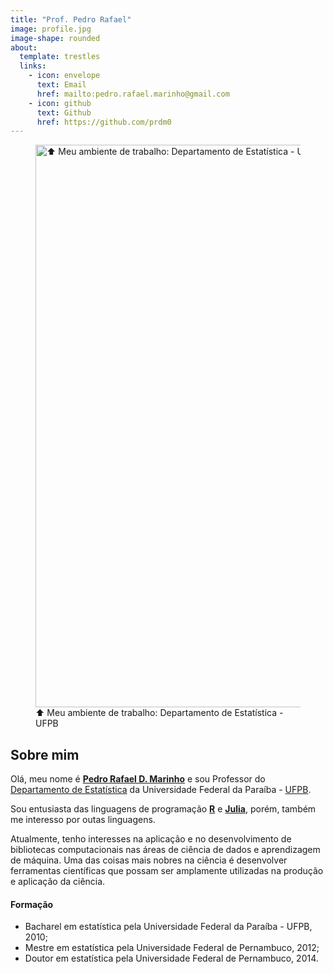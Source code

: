 ```yaml
---
title: "Prof. Pedro Rafael"
image: profile.jpg
image-shape: rounded
about:
  template: trestles
  links:
    - icon: envelope
      text: Email
      href: mailto:pedro.rafael.marinho@gmail.com
    - icon: github
      text: Github
      href: https://github.com/prdm0
---
```


<div>

![⬆️ Meu ambiente de trabalho: Departamento de Estatística - UFPB](img/animacao_DE_02.gif){width="900"}

</div>

## Sobre mim

Olá, meu nome é [**Pedro Rafael D. Marinho**](http://lattes.cnpq.br/7185368598935272) e sou Professor do [Departamento de Estatística](https://www.ufpb.br/de) da Universidade Federal da Paraíba - [UFPB](https://www.ufpb.br).

<!-- Conclui meu doutorado em estatística, no ano de 2014, pelo Programa de Pós-Graduação em Estatística da Universidade Federal de Pernambuco - UFPE, onde trabalhei na área de probabilidade.  -->

Sou entusiasta das linguagens de programação [**R**](https://www.r-project.org) e [**Julia**](https://julialang.org), porém, também me interesso por outas linguagens.

Atualmente, tenho interesses na aplicação e no desenvolvimento de bibliotecas computacionais nas áreas de ciência de dados e aprendizagem de máquina. Uma das coisas mais nobres na ciência é desenvolver ferramentas científicas que possam ser amplamente utilizadas na produção e aplicação da ciência.

#### Formação

-   Bacharel em estatística pela Universidade Federal da Paraíba - UFPB, 2010;
-   Mestre em estatística pela Universidade Federal de Pernambuco, 2012;
-   Doutor em estatística pela Universidade Federal de Pernambuco, 2014.

